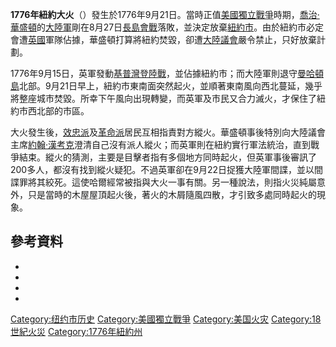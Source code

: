 {{NoteTA
|G1=Military
|G2=地名
}}
{{Infobox historical event
|Event_Name= 1776年紐約大火
|Image_Name= NYC fire 1776.jpg
|Imagesize=300px
|Image_Alt= 
|Image_Caption=畫家描繪紐約市大火的情況。
|Thumb_Time= 
|AKA= 
|Participants= 
|Location= [[紐約市|紐約市]]
|Date= 1776年9月21日
|Result=400至1,000座房屋損毀
|URL= 
}}

'''1776年紐約大火'''（{{lang-en|Great Fire of New York in 1776}}）發生於1776年9月21日。當時正值[[美國獨立戰爭|美國獨立戰爭]]時期，[[喬治·華盛頓|喬治·華盛頓]]的[[大陸軍|大陸軍]]剛在8月27日[[長島會戰|長島會戰]]落敗，並決定放棄[[紐約市|紐約市]]。由於紐約市必定會遭[[大不列顛|英國]]軍隊佔據，華盛頓打算將紐約焚毀，卻遭[[大陸議會|大陸議會]]嚴令禁止，只好放棄計劃。

1776年9月15日，英軍發動[[基普灣登陸戰|基普灣登陸戰]]，並佔據紐約市；而大陸軍則退守[[曼哈頓島|曼哈頓島]]北部。9月21日早上，紐約市東南面突然起火，並順著東南風向西北蔓延，幾乎將整座城市焚毀。所幸下午風向出現轉變，而英軍及市民又合力滅火，才保住了紐約市西北部的市區。

大火發生後，[[效忠派|效忠派]]及[[愛國者_(美國革命)|革命派]]居民互相指責對方縱火。華盛頓事後特別向大陸議會主席[[約翰·漢考克|約翰·漢考克]]澄清自己沒有派人縱火；而英軍則在紐約實行軍法統治，直到戰爭結束。縱火的猜測，主要是目擊者指有多個地方同時起火，但英軍事後審訊了200多人，都沒有找到縱火疑犯。不過英軍卻在9月22日捉獲大陸軍間諜{{link-en|彌敦·哈爾|Nathan Hale}}，並以間諜罪將其絞死。這使哈爾經常被指與大火一事有關。另一種說法，則指火災純屬意外，只是當時的木屋屋頂起火後，著火的木屑隨風四散，才引致多處同時起火的現象。

==參考資料==
{{refbegin}}
*{{cite book|last=Johnston|first=Henry Phelps|title=The campaign of 1776 around New York and Brooklyn|publisher=The Long Island Historical Society|year=1878|location=Brooklyn|oclc=234710|url=http://books.google.com/books?id=cVAOAAAAIAAJ&dq=inauthor%3Ajohnston%20battle%20new%20york&pg=PA245#v=snippet&q=citizens&f=false}}
*{{cite book|last=Lamb|first=Martha Joanna|title=History of the City of New York: The Century of National Independence, Closing in 1880|publisher=A. S. Barnes|year=1896|location=New York|oclc=7932050|url=http://books.google.com/books?id=-h0bAAAAMAAJ&pg=RA1-PA135#v=onepage&f=false}}
*{{cite book|last=Schecter|first=Barnet|title=The Battle for New York|url=https://archive.org/details/battlefornewyork00sche|year=2002|isbn=0-8027-1374-2|publisher=Walker & Co|location=New York}}
*{{cite book|last=Trevelyan|first=Sir George Otto|title=The American Revolution: 1766–1776|publisher=Longmans, Green|year=1903|location=London, New York|oclc=8978164|url=http://books.google.com/books?id=3dhCAAAAIAAJ&pg=PA310#v=onepage&f=false}}
{{refend}}
{{Campaignbox紐約及新澤西戰役}}
[[Category:纽约市历史|Category:纽约市历史]]
[[Category:美國獨立戰爭|Category:美國獨立戰爭]]
[[Category:美国火灾|Category:美国火灾]]
[[Category:18世紀火災|Category:18世紀火災]]
[[Category:1776年紐約州|Category:1776年紐約州]]